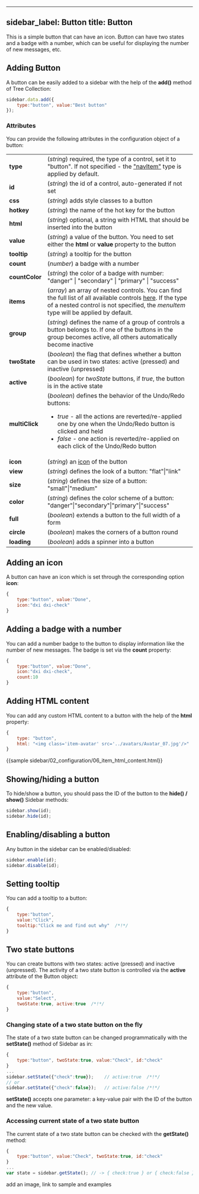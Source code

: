  ---
sidebar_label: Button
title: Button
---          

This is a simple button that can have an icon. Button can have two states and a badge with a number, which can be useful for displaying the number of new messages, etc.



## Adding Button

A button can be easily added to a sidebar with the help of the <strong>add()</strong> method of Tree Collection:

~~~js
sidebar.data.add({
    type:"button", value:"Best button"
});
~~~


### Attributes

You can provide the following attributes in the configuration object of a button:

<table class="webixdoc_links">
	<tbody>
        <tr>
			<td class="webixdoc_links0"><b>type</b></td>
			<td>(<i>string</i>) required, the type of a control, set it to "button". If not specified - the <a href="https://docs.dhtmlx.com/suite/sidebar__navitem.html">"navItem"</a> type is applied by default.</td>
		</tr>
        <tr>
			<td class="webixdoc_links0"><b>id</b></td>
			<td>(<i>string</i>) the id of a control, auto-generated if not set</td>
		</tr>
        <tr>
			<td class="webixdoc_links0"><b>css</b></td>
			<td>(<i>string</i>) adds style classes to a button</td>
		</tr>
        <tr>
			<td class="webixdoc_links0"><b>hotkey</b></td>
			<td>(<i>string</i>) the name of the hot key for the button</td>
		</tr>
        <tr>
			<td class="webixdoc_links0"><b>html</b></td>
			<td>(<i>string</i>) optional, a string with HTML that should be inserted into the button</td>
		</tr>
        <tr>
			<td class="webixdoc_links0"><b>value</b></td>
			<td>(<i>string</i>) a value of the button. You need to set either the <b>html</b> or <b>value</b> property to the button</td>
		</tr>
        <tr>
			<td class="webixdoc_links0"><b>tooltip</b></td>
			<td>(<i>string</i>) a tooltip for the button</td>
		</tr>
        <tr>
			<td class="webixdoc_links0"><b>count</b></td>
			<td>(<i>number</i>) a badge with a number</td>
		</tr>
        <tr>
			<td class="webixdoc_links0"><b>countColor</b></td>
			<td>(<i>string</i>) the color of a badge with number: "danger" | "secondary" | "primary" | "success"</td>
		</tr>
        <tr>
			<td class="webixdoc_links0"><b>items</b></td>
			<td>(<i>array</i>) an array of nested controls. You can find the full list of all available controls <a href="https://docs.dhtmlx.com/suite/menu__configuring_menu_items.html">here</a>. If the type of a nested control is not specified, the <i>menuItem</i> type will be applied by default.</td>
		</tr>
        <tr>
			<td class="webixdoc_links0"><b>group</b></td>
			<td>(<i>string</i>) defines the name of a group of controls a button belongs to. If one of the buttons in the group becomes active, all others automatically become inactive</td>
		</tr>
        <tr>
			<td class="webixdoc_links0"><b>twoState</b></td>
			<td>(<i>boolean</i>) the flag that defines whether a button can be used in two states: active (pressed) and inactive (unpressed)</td>
		</tr>
        <tr>
			<td class="webixdoc_links0"><b>active</b></td>
			<td>(<i>boolean</i>) for <i>twoState</i> buttons, if <i>true</i>, the button is in the active state</td>
		</tr>
        <tr>
			<td class="webixdoc_links0"><b>multiClick</b></td>
			<td>(<i>boolean</i>) defines the behavior of the Undo/Redo buttons:
            <ul><li><i>true</i> - all the actions are reverted/re-applied one by one when the Undo/Redo button is clicked and held</li>
            <li><i>false</i> - one action is reverted/re-applied on each click of the Undo/Redo button</li>
            </ul></td>
		</tr>
        <tr>
			<td class="webixdoc_links0"><b>icon</b></td>
			<td>(<i>string</i>) an <a href="https://docs.dhtmlx.com/suite/sidebar__customization.html#icons">icon</a> of the button</td>
		</tr>
        <tr>
			<td class="webixdoc_links0"><b>view</b></td>
			<td>(<i>string</i>) defines the look of a button: "flat"|"link"</td>
		</tr>
        <tr>
			<td class="webixdoc_links0"><b>size</b></td>
			<td>(<i>string</i>) defines the size of a button: "small"|"medium"</td>
		</tr>
        <tr>
			<td class="webixdoc_links0"><b>color</b></td>
			<td>(<i>string</i>) defines the color scheme of a button: "danger"|"secondary"|"primary"|"success"</td>
		</tr>
        <tr>
			<td class="webixdoc_links0"><b>full</b></td>
			<td>(<i>boolean</i>) extends a button to the full width of a form</td>
		</tr>
        <tr>
			<td class="webixdoc_links0"><b>circle</b></td>
			<td>(<i>boolean</i>) makes the corners of a button round</td>
		</tr>
        <tr>
			<td class="webixdoc_links0"><b>loading</b></td>
			<td>(<i>boolean</i>) adds a spinner into a button</td>
		</tr>
    </tbody>
</table>



## Adding an icon

A button can have an icon which is set through the corresponding option <strong>icon</strong>:

~~~js
{
    type:"button", value:"Done",
    icon:"dxi dxi-check"
}
~~~

## Adding a badge with a number

You can add a number badge to the button to display information like the number of new messages. The badge is set via the <strong>count</strong> property:

~~~js
{
    type:"button", value:"Done",
    icon:"dxi dxi-check",
    count:10
}
~~~

## Adding HTML content

You can add any custom HTML content to a button with the help of the <strong>html</strong> property:

~~~js
{
    type: "button",
    html: "<img class='item-avatar' src='../avatars/Avatar_07.jpg'/>"
}
~~~

{{sample sidebar/02_configuration/06_item_html_content.html}}

## Showing/hiding a button 

To hide/show a button, you should pass the ID of the button to the <strong>hide() / show()</strong> Sidebar methods:

~~~js
sidebar.show(id);
sidebar.hide(id);
~~~

## Enabling/disabling a button 

Any button in the sidebar can be enabled/disabled:

~~~js
sidebar.enable(id);
sidebar.disable(id);
~~~

## Setting tooltip

You can add a tooltip to a button:

~~~js
{
    type:"button", 
    value:"Click", 
    tooltip:"Click me and find out why"  /*!*/
}
~~~

## Two state buttons

You can create buttons with two states: active (pressed) and inactive (unpressed). The activity of a two state button is controlled via the <strong>active</strong> attribute of the Button object:

~~~js
{
    type:"button", 
    value:"Select", 
    twoState:true, active:true  /*!*/
}
~~~

### Changing state of a two state button on the fly

The state of a two state button can be changed programmatically with the <strong>setState()</strong> method of Sidebar as in:

~~~js
{
    type:"button", twoState:true, value:"Check", id:"check"
}
...
sidebar.setState({"check":true});    // active:true  /*!*/
// or
sidebar.setState({"check":false});   // active:false /*!*/
~~~

<strong>setState()</strong> accepts one parameter: a key-value pair with the ID of the button and the new value.

### Accessing current state of a two state button

The current state of a two state button can be checked with the <strong>getState()</strong> method:

~~~js
{
    type:"button", value:"Check", twoState:true, id:"check"
}
...
var state = sidebar.getState(); // -> { check:true } or { check:false } /*!*/
~~~

 
add an image, link to sample and examples
